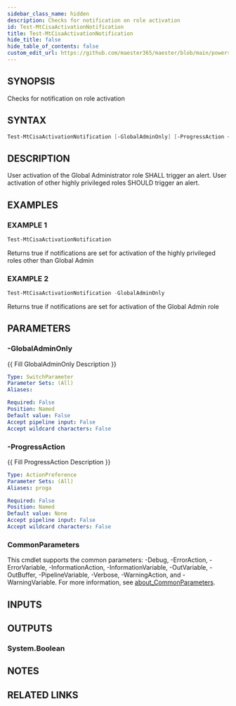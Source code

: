 ```yaml
---
sidebar_class_name: hidden
description: Checks for notification on role activation
id: Test-MtCisaActivationNotification
title: Test-MtCisaActivationNotification
hide_title: false
hide_table_of_contents: false
custom_edit_url: https://github.com/maester365/maester/blob/main/powershell/public/Test-MtCisaActivationNotification.ps1
---
```


## SYNOPSIS

Checks for notification on role activation

## SYNTAX

```powershell
Test-MtCisaActivationNotification [-GlobalAdminOnly] [-ProgressAction <ActionPreference>] [<CommonParameters>]
```

## DESCRIPTION

User activation of the Global Administrator role SHALL trigger an alert.
User activation of other highly privileged roles SHOULD trigger an alert.

## EXAMPLES

### EXAMPLE 1

```powershell
Test-MtCisaActivationNotification
```

Returns true if notifications are set for activation of the highly privileged roles other than Global Admin

### EXAMPLE 2

```powershell
Test-MtCisaActivationNotification -GlobalAdminOnly
```

Returns true if notifications are set for activation of the Global Admin role

## PARAMETERS

### -GlobalAdminOnly

\{\{ Fill GlobalAdminOnly Description \}\}

```yaml
Type: SwitchParameter
Parameter Sets: (All)
Aliases:

Required: False
Position: Named
Default value: False
Accept pipeline input: False
Accept wildcard characters: False
```

### -ProgressAction

\{\{ Fill ProgressAction Description \}\}

```yaml
Type: ActionPreference
Parameter Sets: (All)
Aliases: proga

Required: False
Position: Named
Default value: None
Accept pipeline input: False
Accept wildcard characters: False
```

### CommonParameters

This cmdlet supports the common parameters: -Debug, -ErrorAction, -ErrorVariable, -InformationAction, -InformationVariable, -OutVariable, -OutBuffer, -PipelineVariable, -Verbose, -WarningAction, and -WarningVariable. For more information, see [about_CommonParameters](http://go.microsoft.com/fwlink/?LinkID=113216).

## INPUTS

## OUTPUTS

### System.Boolean

## NOTES

## RELATED LINKS
